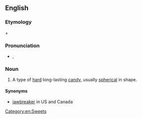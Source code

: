 ==English==

===Etymology===
{{term|gob}} + {{term|stopper}}

===Pronunciation===
* {{a|UK}} {{IPA|/ˈɡɒbˌstɒp.ə(ɹ)/}}, {{X-SAMPA|/"gQb%stQp.@(r)/}}

===Noun===
{{en-noun}}
{{wikipedia}}

# A type of [[hard]] long-lasting [[candy]], usually [[spherical]] in shape.

====Synonyms====
* [[jawbreaker]] in US and Canada

[[Category:en:Sweets]]